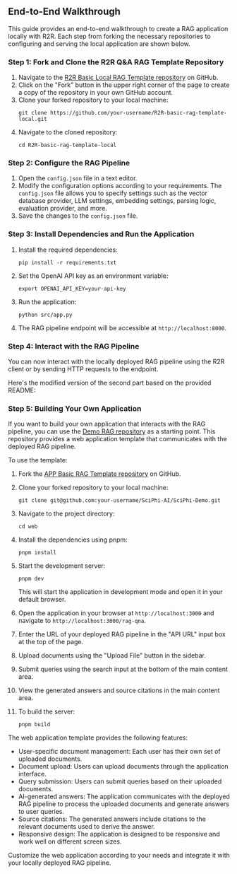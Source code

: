 ## End-to-End Walkthrough
This guide provides an end-to-end walkthrough to create a RAG application locally with R2R. Each step from forking the necessary repositories to configuring and serving the local application are shown below.

### Step 1: Fork and Clone the R2R Q&A RAG Template Repository

1. Navigate to the [R2R Basic Local RAG Template repository](https://github.com/SciPhi-AI/R2R-local-qna-rag-prebuilt) on GitHub.
2. Click on the "Fork" button in the upper right corner of the page to create a copy of the repository in your own GitHub account.
3. Clone your forked repository to your local machine:
   ```
   git clone https://github.com/your-username/R2R-basic-rag-template-local.git
   ```
4. Navigate to the cloned repository:
   ```
   cd R2R-basic-rag-template-local
   ```

### Step 2: Configure the RAG Pipeline

1. Open the `config.json` file in a text editor.
2. Modify the configuration options according to your requirements. The `config.json` file allows you to specify settings such as the vector database provider, LLM settings, embedding settings, parsing logic, evaluation provider, and more.
3. Save the changes to the `config.json` file.

### Step 3: Install Dependencies and Run the Application

1. Install the required dependencies:
   ```
   pip install -r requirements.txt
   ```
2. Set the OpenAI API key as an environment variable:
   ```
   export OPENAI_API_KEY=your-api-key
   ```
3. Run the application:
   ```
   python src/app.py
   ```
4. The RAG pipeline endpoint will be accessible at `http://localhost:8000`.

### Step 4: Interact with the RAG Pipeline

You can now interact with the locally deployed RAG pipeline using the R2R client or by sending HTTP requests to the endpoint.

Here's the modified version of the second part based on the provided README:

### Step 5: Building Your Own Application

If you want to build your own application that interacts with the RAG pipeline, you can use the [Demo RAG repository](https://github.com/SciPhi-AI/SciPhi-Demo) as a starting point. This repository provides a web application template that communicates with the deployed RAG pipeline.

To use the template:

1. Fork the [APP Basic RAG Template repository](https://github.com/SciPhi-AI/SciPhi-Demo) on GitHub.

2. Clone your forked repository to your local machine:

   ```
   git clone git@github.com:your-username/SciPhi-AI/SciPhi-Demo.git
   ```

3. Navigate to the project directory:

   ```
   cd web
   ```

4. Install the dependencies using pnpm:

   ```
   pnpm install
   ```

5. Start the development server:

   ```
   pnpm dev
   ```

   This will start the application in development mode and open it in your default browser.

6. Open the application in your browser at `http://localhost:3000` and navigate to `http://localhost:3000/rag-qna`.

7. Enter the URL of your deployed RAG pipeline in the "API URL" input box at the top of the page.

8. Upload documents using the "Upload File" button in the sidebar.

9. Submit queries using the search input at the bottom of the main content area.

10. View the generated answers and source citations in the main content area.

11. To build the server:

    ```
    pnpm build
    ```

The web application template provides the following features:

- User-specific document management: Each user has their own set of uploaded documents.
- Document upload: Users can upload documents through the application interface.
- Query submission: Users can submit queries based on their uploaded documents.
- AI-generated answers: The application communicates with the deployed RAG pipeline to process the uploaded documents and generate answers to user queries.
- Source citations: The generated answers include citations to the relevant documents used to derive the answer.
- Responsive design: The application is designed to be responsive and work well on different screen sizes.

Customize the web application according to your needs and integrate it with your locally deployed RAG pipeline.